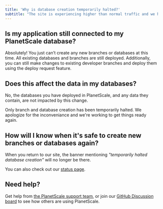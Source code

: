```yaml
---
title: 'Why is database creation temporarily halted?'
subtitle: "The site is experiencing higher than normal traffic and we have temporarily halted database creation."
---
```


## Is my application still connected to my PlanetScale database?
Absolutely! You just can’t create any new branches or databases at this time. All existing databases and branches are still deployed. Additionally, you can still make changes to existing developer branches and deploy them using the deploy request feature.

## Does this affect the data in my databases?
No, the databases you have deployed in PlanetScale, and any data they contain, are not impacted by this change.

Only branch and database creation has been temporarily halted. We apologize for the inconveniance and we're working to get things ready again. 

## How will I know when it's safe to create new branches or databases again?

When you return to our site, the banner mentioning _"temporarily halted database creation"_ will no longer be there.

You can also check out our [status page](https://www.planetscalestatus.com/).

## Need help?
Get help from [the PlanetScale support team](https://www.planetscale.com/support), or join our [GitHub Discussion board](https://github.com/planetscale/discussion/discussions) to see how others are using PlanetScale.
 
